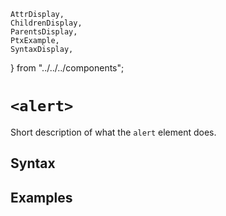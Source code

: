     AttrDisplay,
    ChildrenDisplay,
    ParentsDisplay,
    PtxExample,
    SyntaxDisplay,
} from "../../../components";

# `<alert>`

Short description of what the `alert` element does.

## Syntax

<SyntaxDisplay name="alert" />

## Examples

    